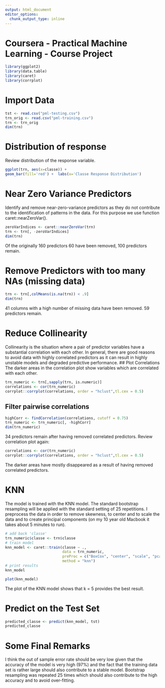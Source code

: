 ```yaml
---
output: html_document
editor_options: 
  chunk_output_type: inline
---
```

# Coursera - Practical Machine Learning - Course Project
```r
library(ggplot2)
library(data.table)
library(caret)
library(corrplot)
```

# Import Data
```r
tst <- read.csv("pml-testing.csv")
trn_orig <- read.csv("pml-training.csv")
trn <- trn_orig
dim(trn)
```

# Distribution of response
Review distribution of the response variable.
```r
ggplot(trn, aes(x=classe)) +
geom_bar(fill='red') +  labs(x='Classe Response Distribution')
```

# Near Zero Variance Predictors
Identify and remove near-zero-variance predictors as they do not contribute to the identification of patterns in the data. For this purpose we use function caret::nearZeroVar().
```r
zeroVarIndices <- caret::nearZeroVar(trn)
trn <- trn[, -zeroVarIndices]
dim(trn)
```
Of the originally 160 predictors 60 have been removed, 100 predictors remain.

# Remove Predictors with too many NAs (missing data)
```r
trn <- trn[,colMeans(is.na(trn)) < .9]
dim(trn)
```
41 columns with a high number of missing data have been removed. 59 predictors remain. 

# Reduce Collinearity
Collinearity is the situation where a pair of predictor variables have a substantial correlation with each other. In general, there are good reasons to avoid data with highly correlated predictors as it can result in highly unstable models and degraded predictive performance.
## Plot Correlations
The darker areas in the correlation plot show variables which are correlated with each other.
```r
trn_numeric <- trn[,sapply(trn, is.numeric)]
correlations <- cor(trn_numeric)
corrplot::corrplot(correlations, order = "hclust",tl.cex = 0.5)
```

## Filter pairwise correlations
```r
highCorr <- findCorrelation(correlations, cutoff = 0.75)
trn_numeric <- trn_numeric[, -highCorr]
dim(trn_numeric)
```
34 predictors remain after having removed correlated predictors.
Review correlation plot again:
```r
correlations <- cor(trn_numeric)
corrplot::corrplot(correlations, order = "hclust",tl.cex = 0.5)
```
The darker areas have mostly disappeared as a result of having removed correlated predictors.

# KNN
The model is trained with the KNN model. The standard bootstrap resampling will be applied with the standard setting of 25 repetitions. I preprocess the data in order to remove skewness, to center and to scale the data and to create principal components (on my 10 year old Macbook it takes about 5 minutes to run).
```r
# add back 'classe'
trn_numeric$classe <- trn$classe
# train model
knn_model <- caret::train(classe ~ .,
                          data = trn_numeric,
                          preProc = c("BoxCox", "center", "scale", "pca"),
                          method = "knn")
# print results
knn_model
```

```r
plot(knn_model)
```

The plot of the KNN model shows that k = 5 provides the best result.

# Predict on the Test Set
```r
predicted_classe <- predict(knn_model, tst)
predicted_classe
```

# Some Final Remarks
I think the out of sample error rate should be very low given that the accuracy of the model is very high (97%) and the fact that the training data set is rather large should also contribute to a stable model. Bootstrap resampling was repeated 25 times which should also contribute to the high accuracy and to avoid over-fitting. 

